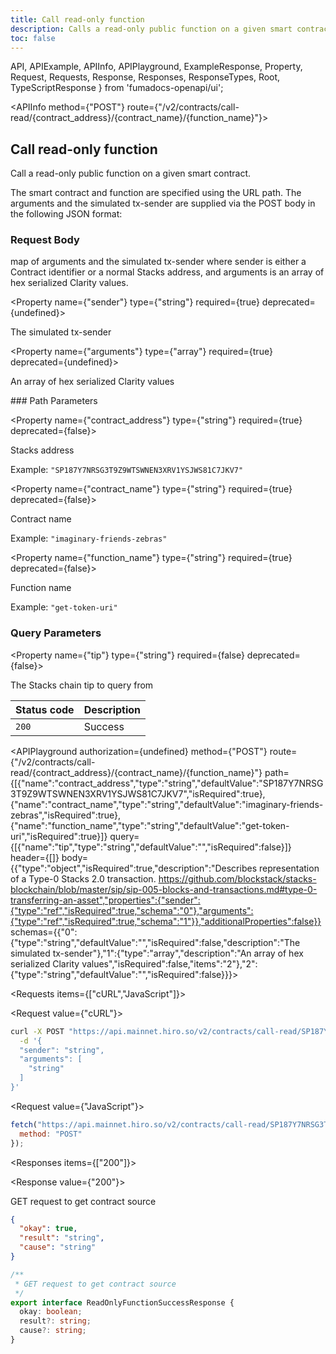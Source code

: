```yaml
---
title: Call read-only function
description: Calls a read-only public function on a given smart contract.
toc: false
---
```


  API,
  APIExample,
  APIInfo,
  APIPlayground,
  ExampleResponse,
  Property,
  Request,
  Requests,
  Response,
  Responses,
  ResponseTypes,
  Root,
  TypeScriptResponse
} from 'fumadocs-openapi/ui';

<Root>

<API>

<APIInfo method={"POST"} route={"/v2/contracts/call-read/{contract_address}/{contract_name}/{function_name}"}>

## Call read-only function

Call a read-only public function on a given smart contract.

The smart contract and function are specified using the URL path. The arguments and the simulated tx-sender are supplied via the POST body in the following JSON format:


### Request Body

map of arguments and the simulated tx-sender where sender is either a Contract identifier or a normal Stacks address, and arguments is an array of hex serialized Clarity values.

<Property name={"sender"} type={"string"} required={true} deprecated={undefined}>

The simulated tx-sender

</Property>

<Property name={"arguments"} type={"array<string>"} required={true} deprecated={undefined}>

An array of hex serialized Clarity values

</Property>
### Path Parameters

<Property name={"contract_address"} type={"string"} required={true} deprecated={false}>

Stacks address

<span>Example: `"SP187Y7NRSG3T9Z9WTSWNEN3XRV1YSJWS81C7JKV7"`</span>

</Property>

<Property name={"contract_name"} type={"string"} required={true} deprecated={false}>

Contract name

<span>Example: `"imaginary-friends-zebras"`</span>

</Property>

<Property name={"function_name"} type={"string"} required={true} deprecated={false}>

Function name

<span>Example: `"get-token-uri"`</span>

</Property>

### Query Parameters

<Property name={"tip"} type={"string"} required={false} deprecated={false}>

The Stacks chain tip to query from

</Property>

| Status code | Description |
| :------ | :------ |
| `200` | Success |

<APIPlayground authorization={undefined} method={"POST"} route={"/v2/contracts/call-read/{contract_address}/{contract_name}/{function_name}"} path={[{"name":"contract_address","type":"string","defaultValue":"SP187Y7NRSG3T9Z9WTSWNEN3XRV1YSJWS81C7JKV7","isRequired":true},{"name":"contract_name","type":"string","defaultValue":"imaginary-friends-zebras","isRequired":true},{"name":"function_name","type":"string","defaultValue":"get-token-uri","isRequired":true}]} query={[{"name":"tip","type":"string","defaultValue":"","isRequired":false}]} header={[]} body={{"type":"object","isRequired":true,"description":"Describes representation of a Type-0 Stacks 2.0 transaction. https://github.com/blockstack/stacks-blockchain/blob/master/sip/sip-005-blocks-and-transactions.md#type-0-transferring-an-asset","properties":{"sender":{"type":"ref","isRequired":true,"schema":"0"},"arguments":{"type":"ref","isRequired":true,"schema":"1"}},"additionalProperties":false}} schemas={{"0":{"type":"string","defaultValue":"","isRequired":false,"description":"The simulated tx-sender"},"1":{"type":"array","description":"An array of hex serialized Clarity values","isRequired":false,"items":"2"},"2":{"type":"string","defaultValue":"","isRequired":false}}}>

</APIPlayground>

</APIInfo>

<APIExample>

<Requests items={["cURL","JavaScript"]}>

<Request value={"cURL"}>

```bash
curl -X POST "https://api.mainnet.hiro.so/v2/contracts/call-read/SP187Y7NRSG3T9Z9WTSWNEN3XRV1YSJWS81C7JKV7/imaginary-friends-zebras/get-token-uri?tip=string" \
  -d '{
  "sender": "string",
  "arguments": [
    "string"
  ]
}'
```

</Request>

<Request value={"JavaScript"}>

```js
fetch("https://api.mainnet.hiro.so/v2/contracts/call-read/SP187Y7NRSG3T9Z9WTSWNEN3XRV1YSJWS81C7JKV7/imaginary-friends-zebras/get-token-uri?tip=string", {
  method: "POST"
});
```

</Request>

</Requests>

<Responses items={["200"]}>

<Response value={"200"}>

GET request to get contract source

<ResponseTypes>

<ExampleResponse>

```json
{
  "okay": true,
  "result": "string",
  "cause": "string"
}
```

</ExampleResponse>

<TypeScriptResponse>

```ts
/**
 * GET request to get contract source
 */
export interface ReadOnlyFunctionSuccessResponse {
  okay: boolean;
  result?: string;
  cause?: string;
}
```

</TypeScriptResponse>

</ResponseTypes>

</Response>

</Responses>

</APIExample>

</API>

</Root>
